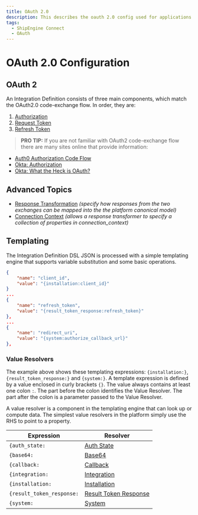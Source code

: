 ```yaml
---
title: OAuth 2.0
description: This describes the oauth 2.0 config used for applications
tags:
  - ShipEngine Connect
  - OAuth
---
```

# OAuth 2.0 Configuration
## OAuth 2
An Integration Definition consists of three main components, which match the
OAuth2.0 code-exchange flow. In order, they are:

1. [Authorization](./flow/authorization.mdx)
1. [Request Token](./flow/request-token.mdx)
1. [Refresh Token](./flow/refresh-token.mdx)

> **PRO TIP:** If you are not familiar with OAuth2 code-exchange flow there are many
sites online that provide information:
- [Auth0 Authorization Code Flow](https://auth0.com/docs/flows/authorization-code-flow)
- [Okta: Authorization](https://www.oauth.com/oauth2-servers/authorization/)
- [Okta: What the Heck is OAuth?](https://developer.okta.com/blog/2017/06/21/what-the-heck-is-oauth)

## Advanced Topics
- [Response Transformation](./advanced/response-transformation.mdx) *(specify how responses from the two exchanges can be mapped into the the platform canonical model)*
- [Connection Context](./advanced/connection-context.mdx) *(allows a response transformer to specify a collection of properties in connection_context)*

## Templating

The Integration Definition DSL JSON is processed with a simple templating engine
that supports variable substitution and some basic operations.


```json
{
    "name": "client_id",
    "value": "{installation:client_id}"
}
...
{
    "name": "refresh_token",
    "value": "{result_token_response:refresh_token}"
},
...
{
    "name": "redirect_uri",
    "value": "{system:authorize_callback_url}"
},
```

### Value Resolvers

The example above shows these templating expressions:
`{installation:}`, `{result_token_response:}` and `{system:}`. A template expression
is defined by a value enclosed in curly brackets `{}`. The value always
contains at least one colon `:`. The part before the colon identifies the Value Resolver.
The part after the colon is a parameter passed to the Value Resolver.

A value resolver is a component in the templating engine that can look up or 
compute data. The simplest value resolvers in the platform simply use the RHS to point to a property.

| Expression  | Resolver |
| ----------- | ----------- |
| `{auth_state:` | [Auth State](./resolver/auth-state.mdx) |
| `{base64:` | [Base64](./resolver/base64.mdx) |
| `{callback:` | [Callback](./resolver/callback.mdx) |
| `{integration:` | [Integration](./resolver/integration.mdx) |
| `{installation:` | [Installation](./resolver/installation.mdx) |
| `{result_token_response:` | [Result Token Response](./resolver/result-token-response.mdx) |
| `{system:` | [System](./resolver/system.mdx) |

<Pager
  prev="./index.mdx" prevTitle="OAuth Configuration"
/>

